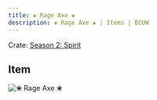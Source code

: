 ```yaml
---
title: ❀ Rage Axe ❀
description: ❀ Rage Axe ❀ | Items | BCUW
---
```


Crate: [Season 2: Spirit](/crates/season/s2/)

## Item
![❀ Rage Axe ❀](https://cdn.bcuw.xyz/2D/spirit/rage_axe.png)